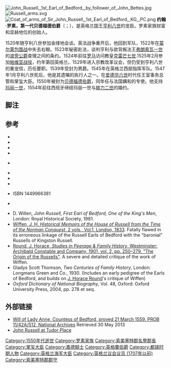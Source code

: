 [[File:John_Russell,_1st_Earl_of_Bedford,_by_follower_of_John_Bettes.jpg|thumb]]
[[File:Russell_arms.svg|thumb]]
[[File:Coat_of_arms_of_Sir_John_Russell,_1st_Earl_of_Bedford,_KG,_PC.png|thumb]]
'''约翰·罗素，第一代贝德福德伯爵'''（{{lang-en|'''John Russell, 1st Earl of Bedford'''}}；{{bd|约1485年||1554年或1555年|3月14日}}），是英格兰国王[[亨利八世_(英格兰)|亨利八世]]的宠臣。罗素家族财富和显赫地位的创始人。

1520年随亨利八世参加金缕地会谈。英法战争重开后，他回到军队，1522年在[[莫尔莱包围战|莫尔莱包围战]]中失去右眼。1523年秘密赴法，谈判亨利与欲背叛法王[[弗朗索瓦一世|弗朗索瓦一世]]的[[波旁公爵|波旁公爵]]查理之间的条约。1524年前往[[罗马|罗马]]访问教皇[[克雷芒七世|克雷芒七世]].1525年2月参加[[帕维亚战役|帕维亚战役]]，约年第回英格兰。1529年进入宗教改革议会，但仍受到亨利八世的重宠信，历任要职。1539年受封为男爵。1545年在英格兰西部指挥军队。1547年1月亨利八世死后，他是其遗嘱的执行人之一。在[[爱德华六世_(英格兰)|爱德华六世]]时代任王室事务总管和掌玺大臣。1550年被封为[[贝德福德公爵|贝德福德伯爵]]，同年任与法国媾和的专使。他支持[[玛丽一世|玛丽一世]]，1554年前往西班牙缔结玛丽一世与[[腓力二世_(西班牙)|腓力二世]]的婚约。

==脚注==
{{Reflist|colwidth=30em}}

==参考==
{{1911}}
*{{Cite book |title = The Visitations of Bedfordshire
  |last = Blaydes
  |first = Frederic August
  |location = London
  |publisher = Harleian Society
  |year = 1884
  |volume = XIX
  |page = 14
  |url = http://archive.org/stream/visitationsofbed19blay#page/14/mode/2up
  |accessdate = 1 June 2013
  |ref = harv
}}
*{{Cite book |title = The Manors of Suffolk
  |last = Copinger
  |first = W.A.
  |location = Manchester
  |publisher = Taylor, Garnett, Evans and Co. Ltd.
  |year = 1910
  |volume = 6
  |pages = 156, 319
  |url = http://archive.org/stream/cu31924092579592#page/n167/mode/2up
  |accessdate = 3 June 2013
  |ref = harv
}}
*{{Cite book
  |title = English Aristocratic Women 1450-1550
  |last = Harris
  |first = Barbara J.
  |location = New York
  |publisher = Oxford University Press
  |year = 2002
  |pages = 108–9
  |url = http://books.google.ca/books?id=bn6Jd2UFUWgC&pg=PA108
  |accessdate = 2 June 2013
  |ref = harv
  |archive-date = 2014-03-13
  |archive-url = https://web.archive.org/web/20140313210819/http://books.google.ca/books?id=bn6Jd2UFUWgC&pg=PA108
  |dead-url = no
  }}
*{{Cite book
  |title = The Environs of London
  |last = Lysons
  |first = Daniel
  |location = London
  |publisher = A. Strahan
  |year = 1792
  |volume = I
  |pages = 278–9
  |url = http://books.google.ca/books?id=rs9BAAAAYAAJ&pg=PA279
  |accessdate = 1 June 2013
  |ref = harv
  |archive-date = 2014-03-09
  |archive-url = https://web.archive.org/web/20140309025201/http://books.google.ca/books?id=rs9BAAAAYAAJ&pg=PA279
  |dead-url = no
  }}
*{{Cite book |title = Jerningham, Sir Richard (d. 1525)
  |last = MacMahon
  |first = Luke
  |publisher = [[Oxford_Dictionary_of_National_Biography|Oxford Dictionary of National Biography]]
  |url = http://www.oxforddnb.com/view/article/70794
  |accessdate = 31 May 2013
  |year = 2004
  |ref = harv
}} {{subscription required |date=May 2013}}
*{{Cite book
  |title = Testamenta Vetusta
  |last = Nicolas
  |first = Nicholas Harris
  |location = London
  |publisher = Nichols and Son
  |year = 1826
  |volume = II
  |page = 557
  |url = http://books.google.ca/books?id=XOgKAAAAYAAJ&pg=PA557
  |accessdate = 3 June 2013
  |ref = harv
  |archive-date = 2014-03-13
  |archive-url = https://web.archive.org/web/20140313204726/http://books.google.ca/books?id=XOgKAAAAYAAJ&pg=PA557
  |dead-url = no
  }}
*{{Cite book |title = The Diary of Henry Machyn
  |last = Nichols
  |first = John Gough, ed.
  |location = London
  |publisher = Camden Society
  |year = 1848
  |pages = 191, 282–284, 368–72, 390
  |url = http://archive.org/stream/henrymachyncit00camduoft#page/370/mode/2up
  |accessdate = 2 June 2013
  |ref = harv
}}
*{{Cite book
  |title = Cheyne, Thomas
  |last = Pollard
  |first = Albert Frederick
  |encyclopedia = Dictionary of National Biography
  |year = 1901
  |volume = 1901 supplement
  |pages = 421–3
  |url = http://en.wikisource.org/wiki/Cheyne,_Thomas_%28DNB01%29
  |accessdate = 2 June 2013
  |ref = harv
  |archive-date = 2014-04-14
  |archive-url = https://web.archive.org/web/20140414041844/http://en.wikisource.org/wiki/Cheyne,_Thomas_(DNB01)
  |dead-url = no
  }}
*{{Cite book |title = Magna Carta Ancestry: A Study in Colonial and Medieval Families, ed. Kimball G. Everingham
  |last = Richardson
  |first = Douglas
  |location = Salt Lake City
  |year = 2011
  |edition = 2nd
  |volume = II
  |page = 417
  |ref = {{sfnref|Richardson II|2011}}
}} ISBN 1449966381
*{{Cite book |title = Russell, John, first earl of Bedford (c.1485–1555)
  |last = Willen
  |first = Diane
  |publisher = [[Oxford_Dictionary_of_National_Biography|Oxford Dictionary of National Biography]]
  |url = http://www.oxforddnb.com/view/article/24319
  |accessdate = 31 May 2013
  |year = 2004
  |ref = harv
}} {{subscription required |date=May 2013}}
*D. Willen, ''John Russell, First Earl of Bedford, One of the King's Men'', London: Royal Historical Society, 1981.
*[http://www.archive.org/details/historicalmem01wiff Wiffen, J. H. ''Historical Memoirs of the House of Russell from the Time of the Norman Conquest'', 2 vols., Vol.1, London, 1833]. Fatally flawed in its erroneous linkage of the Russell Earls of Bedford with the "baronial" Russells of Kingston Russell.
*[http://www.archive.org/details/studiesinpeerage02rounuoft Round, J. Horace, ''Studies in Peerage & Family History'', Westminster: Archibald Constable and Company, 1901, vol. 2, pp. 250–279, "The Origin of the Russells"]. A severe and detailed critique of the work of Wiffen.
*Gladys Scott Thomson, ''Two Centuries of Family History'', London: Longmans Green and Co., 1930. (Includes an early pedigree of the Earls of Bedford, and builds on [[J._Horace_Round|J. Horace Round]]'s critique of Wiffen)
*''Oxford Dictionary of National Biography'', Vol. 48, Oxford: Oxford University Press, 2004, pp. 278 et seq.

==外部链接==
*[http://discovery.nationalarchives.gov.uk/SearchUI/Details?uri=D946867 Will of Lady Anne, Countess of Bedford, proved 21 March 1559, PROB 11/42A/512, National Archives] {{Wayback|url=http://discovery.nationalarchives.gov.uk/SearchUI/Details?uri=D946867 |date=20140413210312 }} Retrieved 30 May 2013
*[http://www.tudorplace.com.ar/Bios/JohnRussell(1EBedford).htm John Russell at Tudor Place] {{Wayback|url=http://www.tudorplace.com.ar/Bios/JohnRussell(1EBedford).htm |date=20131213024045 }}
{{Commons category inline|John Russell, 1st Earl of Bedford|约翰·罗素，第一代贝德福德伯爵}}

{{Authority control}}

{{DEFAULTSORT:Bedford, John Russell, 1st Earl Of}}
[[Category:1550年代逝世|Category:1550年代逝世]]
[[Category:罗素家族|Category:罗素家族]]
[[Category:索美塞特郡名譽郡長|Category:索美塞特郡名譽郡長]]
[[Category:掌玺大臣|Category:掌玺大臣]]
[[Category:嘉德騎士|Category:嘉德騎士]]
[[Category:英格蘭伯爵|Category:英格蘭伯爵]]
[[Category:都铎时期人物|Category:都铎时期人物]]
[[Category:英格兰海军大臣|Category:英格兰海军大臣]]
[[Category:英格兰议会议员_(1707年以前)|Category:英格兰议会议员 (1707年以前)]]
[[Category:索美塞特郡郡守|Category:索美塞特郡郡守]]